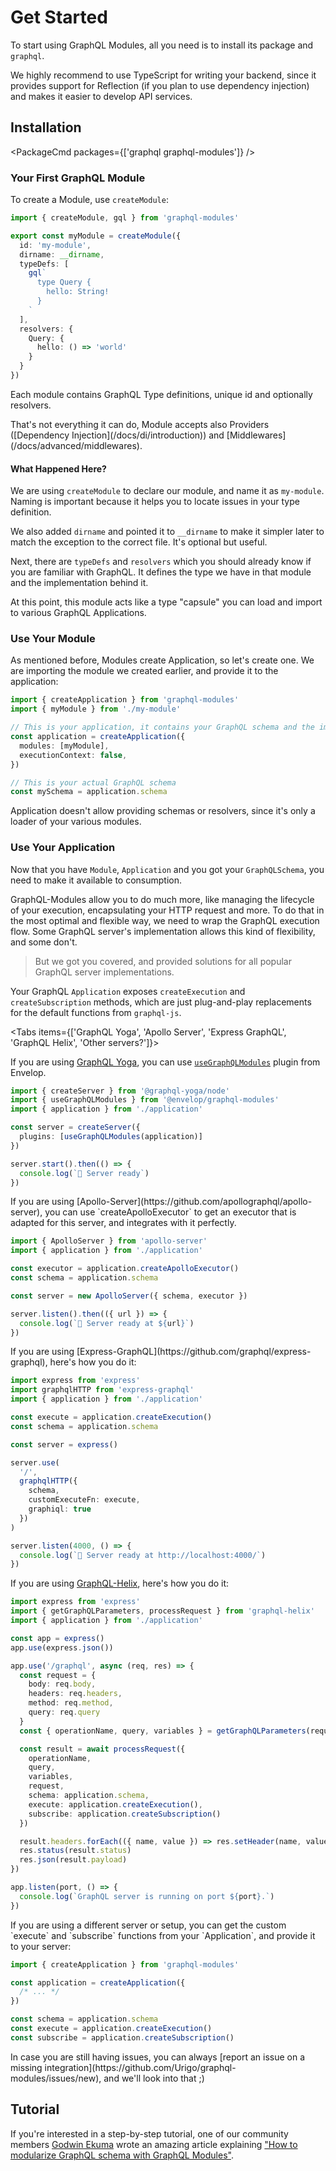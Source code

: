 
# Get Started

To start using GraphQL Modules, all you need is to install its package and `graphql`.

<Callout type="warning" emoji='⚠️'>
  We highly recommend to use TypeScript for writing your backend, since it
  provides support for Reflection (if you plan to use dependency injection) and
  makes it easier to develop API services.
</Callout>

## Installation

<PackageCmd packages={['graphql graphql-modules']} />

### Your First GraphQL Module

To create a Module, use `createModule`:

```ts
import { createModule, gql } from 'graphql-modules'

export const myModule = createModule({
  id: 'my-module',
  dirname: __dirname,
  typeDefs: [
    gql`
      type Query {
        hello: String!
      }
    `
  ],
  resolvers: {
    Query: {
      hello: () => 'world'
    }
  }
})
```

Each module contains GraphQL Type definitions, unique id and optionally resolvers.

<Callout>
  That's not everything it can do, Module accepts also Providers ([Dependency
  Injection](/docs/di/introduction)) and [Middlewares](/docs/advanced/middlewares).
</Callout>

#### What Happened Here?

We are using `createModule` to declare our module, and name it as `my-module`. Naming is important because it helps you to locate issues in your type definition.

We also added `dirname` and pointed it to `__dirname` to make it simpler later to match the exception to the correct file. It's optional but useful.

Next, there are `typeDefs` and `resolvers` which you should already know if you are familiar with GraphQL. It defines the type we have in that module and the implementation behind it.

At this point, this module acts like a type "capsule" you can load and import to various GraphQL Applications.

### Use Your Module

As mentioned before, Modules create Application, so let's create one. We are importing the module we created earlier, and provide it to the application:

```ts
import { createApplication } from 'graphql-modules'
import { myModule } from './my-module'

// This is your application, it contains your GraphQL schema and the implementation of it.
const application = createApplication({
  modules: [myModule],
  executionContext: false,
})

// This is your actual GraphQL schema
const mySchema = application.schema
```

<Callout type="warning" emoji='⚠️'>
  Application doesn't allow providing schemas or resolvers, since it's only
  a loader of your various modules.
</Callout>

### Use Your Application

Now that you have `Module`, `Application` and you got your `GraphQLSchema`, you need to make it available to consumption.

GraphQL-Modules allow you to do much more, like managing the lifecycle of your execution, encapsulating your HTTP request and more. To do that in the most optimal and flexible way, we need to wrap the GraphQL execution flow. Some GraphQL server's implementation allows this kind of flexibility, and some don't.

> But we got you covered, and provided solutions for all popular GraphQL server implementations.

Your GraphQL `Application` exposes `createExecution` and `createSubscription` methods, which are just plug-and-play replacements for the default functions from `graphql-js`.

<Tabs items={['GraphQL Yoga', 'Apollo Server', 'Express GraphQL', 'GraphQL Helix', 'Other servers?']}>
<Tab>

If you are using [GraphQL Yoga](graphql-yoga.com), you can use [`useGraphQLModules`](https://envelop.dev/plugins/use-graphql-modules) plugin from Envelop.

```ts
import { createServer } from '@graphql-yoga/node'
import { useGraphQLModules } from '@envelop/graphql-modules'
import { application } from './application'

const server = createServer({
  plugins: [useGraphQLModules(application)]
})

server.start().then(() => {
  console.log(`🚀 Server ready`)
})
```
</Tab>

<Tab>
If you are using [Apollo-Server](https://github.com/apollographql/apollo-server), you can use `createApolloExecutor` to get an executor that is adapted for this server, and integrates with it perfectly.

```ts
import { ApolloServer } from 'apollo-server'
import { application } from './application'

const executor = application.createApolloExecutor()
const schema = application.schema

const server = new ApolloServer({ schema, executor })

server.listen().then(({ url }) => {
  console.log(`🚀 Server ready at ${url}`)
})
```
</Tab>

<Tab>
If you are using [Express-GraphQL](https://github.com/graphql/express-graphql), here's how you do it:

```ts
import express from 'express'
import graphqlHTTP from 'express-graphql'
import { application } from './application'

const execute = application.createExecution()
const schema = application.schema

const server = express()

server.use(
  '/',
  graphqlHTTP({
    schema,
    customExecuteFn: execute,
    graphiql: true
  })
)

server.listen(4000, () => {
  console.log(`🚀 Server ready at http://localhost:4000/`)
})
```
</Tab>

<Tab>

If you are using [GraphQL-Helix](https://github.com/contrawork/graphql-helix), here's how you do it:

```ts
import express from 'express'
import { getGraphQLParameters, processRequest } from 'graphql-helix'
import { application } from './application'

const app = express()
app.use(express.json())

app.use('/graphql', async (req, res) => {
  const request = {
    body: req.body,
    headers: req.headers,
    method: req.method,
    query: req.query
  }
  const { operationName, query, variables } = getGraphQLParameters(request)

  const result = await processRequest({
    operationName,
    query,
    variables,
    request,
    schema: application.schema,
    execute: application.createExecution(),
    subscribe: application.createSubscription()
  })

  result.headers.forEach(({ name, value }) => res.setHeader(name, value))
  res.status(result.status)
  res.json(result.payload)
})

app.listen(port, () => {
  console.log(`GraphQL server is running on port ${port}.`)
})
```
</Tab>

<Tab>
If you are using a different server or setup, you can get the custom `execute` and `subscribe` functions from your `Application`, and provide it to your server:

```ts
import { createApplication } from 'graphql-modules'

const application = createApplication({
  /* ... */
})

const schema = application.schema
const execute = application.createExecution()
const subscribe = application.createSubscription()
```

<Callout>
In case you are still having issues, you can always [report an issue on a missing integration](https://github.com/Urigo/graphql-modules/issues/new), and we'll look into that ;)
</Callout>

</Tab>
</Tabs>

## Tutorial

If you're interested in a step-by-step tutorial, one of our community members [Godwin Ekuma](https://blog.logrocket.com/author/godwinekuma) wrote an amazing article explaining ["How to modularize GraphQL schema with GraphQL Modules"](https://blog.logrocket.com/graphql-modules-tutorial-how-to-modularize-graphql-schema).
